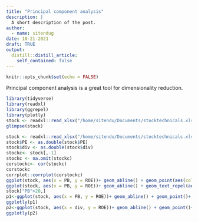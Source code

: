 ```yaml
---
title: "Principal component analysis"
description: |
  A short description of the post.
author:
  - name: sitendug
date: 10-21-2021
draft: TRUE
output:
  distill::distill_article:
    self_contained: false
---
```



```r
knitr::opts_chunk$set(echo = FALSE)
```

Principal component analysis is a great tool for dimensionality reduction.

```r
library(tidyverse)
library(readxl)
library(ggrepel)
library(plotly)
stock <- readxl::read_xlsx("/home/sitendu/Documents/stocktechnicals.xlsx")
glimpse(stock)
```

```r
stock <- readxl::read_xlsx("/home/sitendu/Documents/stocktechnicals.xlsx")
stock$PE <- as.double(stock$PE)
stock$div <- as.double(stock$div)
stockc<- stock[,-1]
stockc <- na.omit(stockc)
corstockc<- cor(stockc)
corstockc
corrplot::corrplot(corstockc)
ggplot(stock, aes(x = PB, y = ROE))+ geom_abline() + geom_point(aes(color = Name))
ggplot(stock, aes(x = PB, y = ROE))+ geom_abline() + geom_text_repel(aes(label= Name))
stock["PB">20,]
p1<-ggplot(stock, aes(x = PB, y = ROE))+ geom_abline() + geom_point()+ geom_text(aes(label= Name))
ggplotly(p1)
p2<-ggplot(stock, aes(x = div, y = ROE))+ geom_abline() + geom_point()+ geom_text(aes(label= Name))
ggplotly(p2)
```

